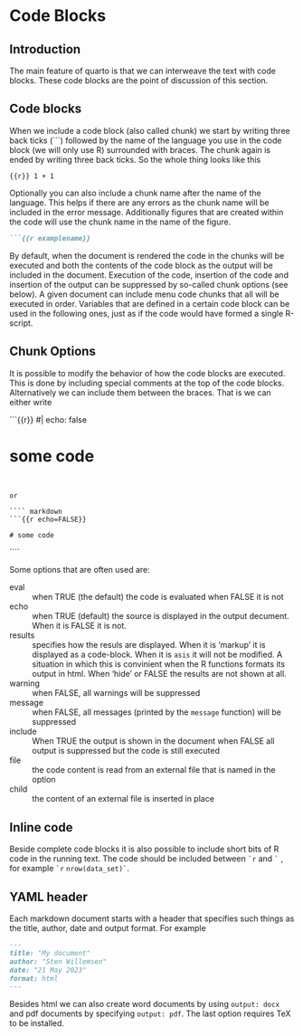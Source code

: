 # Code Blocks


## Introduction

The main feature of quarto is that we can interweave the text with code blocks. These code blocks are the point of discussion of this section.

## Code blocks

When we include a code block (also called chunk) we start by writing three back ticks (\`\`\`) followed by the name of the language you use in the code block (we will only use R) surrounded with braces. The chunk again is ended by writing three back ticks. So the whole thing looks like this

```{{r}}
1 + 1
```

Optionally you can also include a chunk name after the name of the language. This helps if there are any errors as the chunk name will be included in the error message. Additionally figures that are created within the code will use the chunk name in the name of the figure.

```` markdown
```{{r examplename}}
````

By default, when the document is rendered the code in the chunks will be executed and both the contents of the code block as the output will be included in the document. Execution of the code, insertion of the code and insertion of the output can be suppressed by so-called chunk options (see below). A given document can include menu code chunks that all will be executed in order. Variables that are defined in a certain code block can be used in the following ones, just as if the code would have formed a single R-script.

## Chunk Options

It is possible to modify the behavior of how the code blocks are executed. This is done by including special comments at the top of the code blocks. Alternatively we can include them between the braces. That is we can either write


```{{r}}
#| echo: false

# some code

```


or 

```` markdown
```{{r echo=FALSE}}

# some code

```
````

Some options that are often used are:

eval
: when TRUE (the default) the code is evaluated when FALSE it is not

echo
: when TRUE (default) the source is displayed in the output decument. When it is FALSE it is not.

results
: specifies how the resuls are displayed. When it is 'markup' it is displayed as a code-block. When it is `asis` it will not be modified. A situation in which this is convinient when the R functions formats its output in html. When 'hide' or FALSE the results are not shown at all.

warning
: when FALSE, all warnings will be suppressed

message
: when FALSE, all messages (printed by the `message` function) will be suppressed

include
: When TRUE the output is shown in the document when FALSE all output is suppressed but the code is still executed

file
: the code content is read from an external file that is named in the option

child
: the content of an external file is inserted in place

## Inline code

Beside complete code blocks it is also possible to include short bits of R code in the running text. The code should be included between `` `r `` and `` ` `` , for example `` `r `` ``nrow(data_set)` ``.

## YAML header

Each markdown document starts with a header that specifies such things as the title, author, date and output format. For example

``` markdown
---
title: "My document"
author: "Sten Willemsen"
date: "21 May 2023"
format: html
---

```

Besides html we can also create word documents by using `output: docx` and pdf documents by specifying `output: pdf`. The last option requires TeX to be installed.

